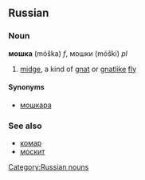 ==Russian==
[[Category:Russian nouns]]
===Noun===
'''мошка''' (móška) ''f'', мошки (móški) ''pl''

# [[midge]], a kind of [[gnat]] or [[gnatlike]] [[fly]]

====Synonyms====
*[[мошкара]]

===See also===
*[[комар]]
*[[москит]]